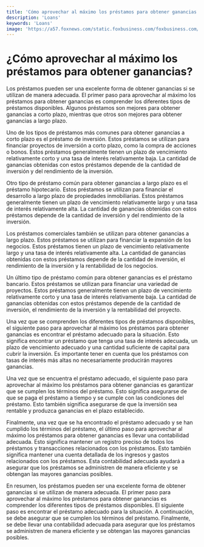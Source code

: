 ```yaml
---
title: 'Cómo aprovechar al máximo los préstamos para obtener ganancias'
description: 'Loans'
keywords: 'Loans'
image: 'https://a57.foxnews.com/static.foxbusiness.com/foxbusiness.com/content/uploads/2021/07/931/506/personal-loan-credible-iStock-1226786654.png?ve=1&tl=1'
---
```




# ¿Cómo aprovechar al máximo los préstamos para obtener ganancias? 

<ImageAdd source="https://media.telemundohouston.com/2023/02/tlmd-dinero-prestamo-1.jpg?quality=85&strip=all&resize=850%2C478"/>

Los préstamos pueden ser una excelente forma de obtener ganancias si se utilizan de manera adecuada. El primer paso para aprovechar al máximo los préstamos para obtener ganancias es comprender los diferentes tipos de préstamos disponibles. Algunos préstamos son mejores para obtener ganancias a corto plazo, mientras que otros son mejores para obtener ganancias a largo plazo.

<ImageAdd source="https://thumbs.dreamstime.com/b/mujer-buscando-el-dinero-que-ha-ganado-de-su-negocio-pr%C3%A9stamo-inversi%C3%B3n-en-econom%C3%ADa-brasile%C3%B1a-la-empresaria-busca-207099185.jpg"/>

Uno de los tipos de préstamos más comunes para obtener ganancias a corto plazo es el préstamo de inversión. Estos préstamos se utilizan para financiar proyectos de inversión a corto plazo, como la compra de acciones o bonos. Estos préstamos generalmente tienen un plazo de vencimiento relativamente corto y una tasa de interés relativamente baja. La cantidad de ganancias obtenidas con estos préstamos depende de la cantidad de inversión y del rendimiento de la inversión.

<ImageAdd source="https://alianzahispana.org/blog/wp-content/uploads/2022/11/house-symbol-american-flag-mortgage-credit-lending-housing-safety_494741-67473.jpeg"/>

Otro tipo de préstamo común para obtener ganancias a largo plazo es el préstamo hipotecario. Estos préstamos se utilizan para financiar el desarrollo a largo plazo de propiedades inmobiliarias. Estos préstamos generalmente tienen un plazo de vencimiento relativamente largo y una tasa de interés relativamente alta. La cantidad de ganancias obtenidas con estos préstamos depende de la cantidad de inversión y del rendimiento de la inversión.

<ImageAdd source="https://www.prestamoscomercialesahora.com/wp-content/uploads/2019/06/bus_loan-900x506.jpg"/>

Los préstamos comerciales también se utilizan para obtener ganancias a largo plazo. Estos préstamos se utilizan para financiar la expansión de los negocios. Estos préstamos tienen un plazo de vencimiento relativamente largo y una tasa de interés relativamente alta. La cantidad de ganancias obtenidas con estos préstamos depende de la cantidad de inversión, el rendimiento de la inversión y la rentabilidad de los negocios.

<ImageAdd source="https://thumbs.dreamstime.com/b/pr%C3%A9stamo-de-casa-para-bienes-ra%C3%ADces-concepta-humano-traer-dinero-d%C3%B3lar-canjear-la-o-tomar-solicitar-un-bancario-concepto-212156331.jpg"/>

Un último tipo de préstamo común para obtener ganancias es el préstamo bancario. Estos préstamos se utilizan para financiar una variedad de proyectos. Estos préstamos generalmente tienen un plazo de vencimiento relativamente corto y una tasa de interés relativamente baja. La cantidad de ganancias obtenidas con estos préstamos depende de la cantidad de inversión, el rendimiento de la inversión y la rentabilidad del proyecto.

Una vez que se comprenden los diferentes tipos de préstamos disponibles, el siguiente paso para aprovechar al máximo los préstamos para obtener ganancias es encontrar el préstamo adecuado para la situación. Esto significa encontrar un préstamo que tenga una tasa de interés adecuada, un plazo de vencimiento adecuado y una cantidad suficiente de capital para cubrir la inversión. Es importante tener en cuenta que los préstamos con tasas de interés más altas no necesariamente producirán mayores ganancias.

Una vez que se encuentra el préstamo adecuado, el siguiente paso para aprovechar al máximo los préstamos para obtener ganancias es garantizar que se cumplen los términos del préstamo. Esto significa asegurarse de que se paga el préstamo a tiempo y se cumple con las condiciones del préstamo. Esto también significa asegurarse de que la inversión sea rentable y produzca ganancias en el plazo establecido.

<ImageAdd source="https://www.realityrealtypr.com/blog/wp-content/uploads/2013/09/Prestamos-hipotecarios.jpg"/>

Finalmente, una vez que se ha encontrado el préstamo adecuado y se han cumplido los términos del préstamo, el último paso para aprovechar al máximo los préstamos para obtener ganancias es llevar una contabilidad adecuada. Esto significa mantener un registro preciso de todos los préstamos y transacciones relacionados con los préstamos. Esto también significa mantener una cuenta detallada de los ingresos y gastos relacionados con los préstamos. Esta contabilidad adecuada ayudará a asegurar que los préstamos se administren de manera eficiente y se obtengan las mayores ganancias posibles.

En resumen, los préstamos pueden ser una excelente forma de obtener ganancias si se utilizan de manera adecuada. El primer paso para aprovechar al máximo los préstamos para obtener ganancias es comprender los diferentes tipos de préstamos disponibles. El siguiente paso es encontrar el préstamo adecuado para la situación. A continuación, se debe asegurar que se cumplen los términos del préstamo. Finalmente, se debe llevar una contabilidad adecuada para asegurar que los préstamos se administren de manera eficiente y se obtengan las mayores ganancias posibles.